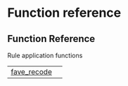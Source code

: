 # Function reference

## Function Reference

Rule application functions

| | |
| --- | --- |
| [fave_recode](fave_recode.qmd#fave_recode.fave_recode) |  |